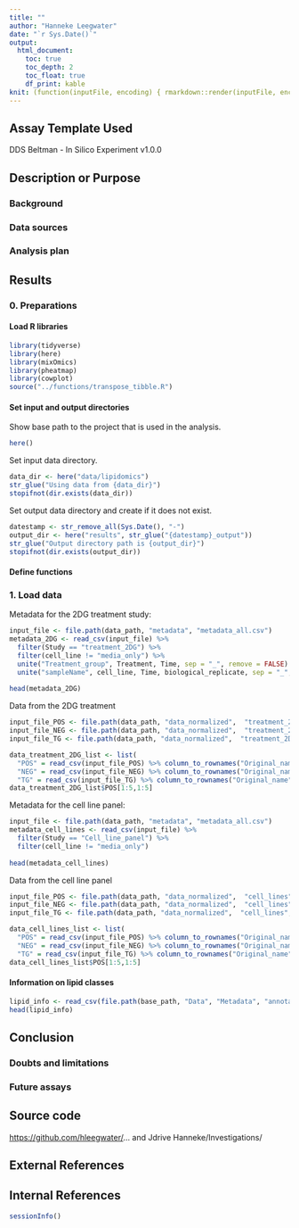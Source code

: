 ```yaml
---
title: ""
author: "Hanneke Leegwater"
date: "`r Sys.Date()`"
output:   
  html_document:
    toc: true
    toc_depth: 2
    toc_float: true
    df_print: kable
knit: (function(inputFile, encoding) { rmarkdown::render(inputFile, encoding = encoding, output_file = stringr::str_replace(inputFile, ".Rmd",paste0("_", stringr::str_remove_all(Sys.Date(),"-"),'.html'))) })
---
```


## Assay Template Used

DDS Beltman - In Silico Experiment v1.0.0

## Description or Purpose

### Background

### Data sources

### Analysis plan

## Results

### 0. Preparations

#### Load R libraries

```r
library(tidyverse)
library(here)
library(mixOmics)
library(pheatmap)
library(cowplot)
source("../functions/transpose_tibble.R")
```

#### Set input and output directories

Show base path to the project that is used in the analysis.

```r
here()
```

Set input data directory.

```r
data_dir <- here("data/lipidomics")
str_glue("Using data from {data_dir}")
stopifnot(dir.exists(data_dir))
```

Set output data directory and create if it does not exist.

```r
datestamp <- str_remove_all(Sys.Date(), "-")
output_dir <- here("results", str_glue("{datestamp}_output"))
str_glue("Output directory path is {output_dir}")
stopifnot(dir.exists(output_dir))
```

#### Define functions

### 1. Load data

Metadata for the 2DG treatment study:

```r
input_file <- file.path(data_path, "metadata", "metadata_all.csv")
metadata_2DG <- read_csv(input_file) %>%
  filter(Study == "treatment_2DG") %>%
  filter(cell_line != "media_only") %>%
  unite("Treatment_group", Treatment, Time, sep = "_", remove = FALSE) %>%
  unite("sampleName", cell_line, Time, biological_replicate, sep = "_", remove = FALSE) 
  
head(metadata_2DG)
```

Data from the 2DG treatment

```r
input_file_POS <- file.path(data_path, "data_normalized",  "treatment_2DG", "treatment_2DG_POS_PQNNormalized_cuberootTransformed_paretoScaled.csv")
input_file_NEG <- file.path(data_path, "data_normalized",  "treatment_2DG", "treatment_2DG_NEG_PQNNormalized_cuberootTransformed_paretoScaled.csv")
input_file_TG <- file.path(data_path, "data_normalized",  "treatment_2DG", "treatment_2DG_TG_PQNNormalized_cuberootTransformed_paretoScaled.csv")

data_treatment_2DG_list <- list(
  "POS" = read_csv(input_file_POS) %>% column_to_rownames("Original_name"),
  "NEG" = read_csv(input_file_NEG) %>% column_to_rownames("Original_name"),
  "TG" = read_csv(input_file_TG) %>% column_to_rownames("Original_name"))
data_treatment_2DG_list$POS[1:5,1:5]
```

Metadata for the cell line panel:

```r
input_file <- file.path(data_path, "metadata", "metadata_all.csv")
metadata_cell_lines <- read_csv(input_file) %>%
  filter(Study == "Cell_line_panel") %>%
  filter(cell_line != "media_only")
  
head(metadata_cell_lines)
```

Data from the cell line panel

```r
input_file_POS <- file.path(data_path, "data_normalized",  "cell_lines", "cell_lines_POS_PQNNormalized_cuberootTransformed_paretoScaled.csv")
input_file_NEG <- file.path(data_path, "data_normalized",  "cell_lines", "cell_lines_NEG_PQNNormalized_cuberootTransformed_paretoScaled.csv")
input_file_TG <- file.path(data_path, "data_normalized",  "cell_lines", "cell_lines_TG_PQNNormalized_cuberootTransformed_paretoScaled.csv")

data_cell_lines_list <- list(
  "POS" = read_csv(input_file_POS) %>% column_to_rownames("Original_name"),
  "NEG" = read_csv(input_file_NEG) %>% column_to_rownames("Original_name"),
  "TG" = read_csv(input_file_TG) %>% column_to_rownames("Original_name"))
data_cell_lines_list$POS[1:5,1:5]
```

#### Information on lipid classes

```r
lipid_info <- read_csv(file.path(base_path, "Data", "Metadata", "annotated_lipid_dictionary_info.csv"))
head(lipid_info)
```

## Conclusion

### Doubts and limitations

### Future assays

## Source code

<https://github.com/hleegwater/>... and Jdrive Hanneke/Investigations/

## External References

## Internal References

```r
sessionInfo()
```
